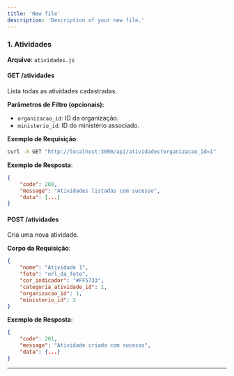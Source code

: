 ```yaml
---
title: 'New file'
description: 'Description of your new file.'
---
```


### 1. Atividades
**Arquivo**: `atividades.js`

#### **GET /atividades**
Lista todas as atividades cadastradas.

**Parâmetros de Filtro (opcionais):**
- `organizacao_id`: ID da organização.
- `ministerio_id`: ID do ministério associado.

**Exemplo de Requisição**:
```bash
curl -X GET "http://localhost:3000/api/atividades?organizacao_id=1"
```

**Exemplo de Resposta**:
```json
{
    "code": 200,
    "message": "Atividades listadas com sucesso",
    "data": [...]
}
```

#### **POST /atividades**
Cria uma nova atividade.

**Corpo da Requisição**:
```json
{
    "nome": "Atividade 1",
    "foto": "url_da_foto",
    "cor_indicador": "#FF5733",
    "categoria_atividade_id": 1,
    "organizacao_id": 1,
    "ministerio_id": 2
}
```

**Exemplo de Resposta**:
```json
{
    "code": 201,
    "message": "Atividade criada com sucesso",
    "data": {...}
}
```

---
